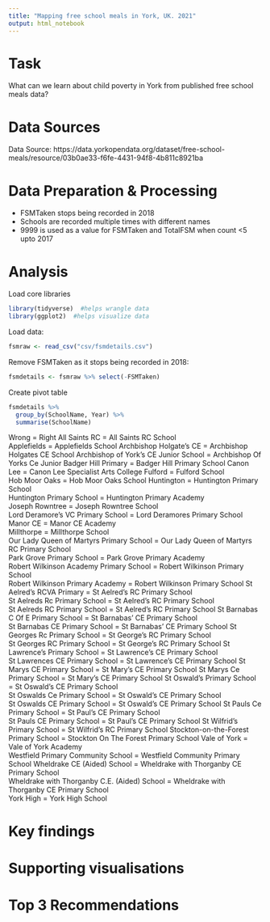 ```yaml
---
title: "Mapping free school meals in York, UK. 2021"
output: html_notebook
---
```




# Task

What can we learn about child poverty in York from published free school meals data?

# Data Sources

Data Source: https://data.yorkopendata.org/dataset/free-school-meals/resource/03b0ae33-f6fe-4431-94f8-4b811c8921ba

# Data Preparation & Processing

 * FSMTaken stops being recorded in 2018
 * Schools are recorded multiple times with different names
 * 9999 is used as a value for FSMTaken and TotalFSM when count <5 upto 2017

# Analysis

Load core libraries

```r
library(tidyverse)  #helps wrangle data
library(ggplot2)  #helps visualize data
```

Load data:

```r
fsmraw <- read_csv("csv/fsmdetails.csv")
```

Remove FSMTaken as it stops being recorded in 2018:

```r
fsmdetails <- fsmraw %>% select(-FSMTaken)
```

Create pivot table 

```r
fsmdetails %>%
  group_by(SchoolName, Year) %>%
  summarise(SchoolName)

```

Wrong = Right
All Saints RC = All Saints RC School	
Applefields = Applefields School
Archbishop Holgate's CE = Archbishop Holgates CE School	
Archbishop of York's CE Junior School = Archbishop Of Yorks Ce Junior
Badger Hill Primary = Badger Hill Primary School
Canon Lee	= Canon Lee Specialist Arts College
Fulford = Fulford School	
Hob Moor Oaks	= Hob Moor Oaks School
Huntington = Huntington Primary School	
Huntington Primary School	 = Huntington Primary Academy	
Joseph Rowntree	= Joseph Rowntree School	
Lord Deramore's VC Primary School	= Lord Deramores Primary School	
Manor CE = Manor CE Academy		
Millthorpe = Millthorpe School	
Our Lady Queen of Martyrs Primary School = Our Lady Queen of Martyrs RC Primary School		
Park Grove Primary School	= Park Grove Primary Academy	
Robert Wilkinson Academy Primary School	= Robert Wilkinson Primary School	
Robert Wilkinson Primary Academy = Robert Wilkinson Primary School
St Aelred's RCVA Primary = St Aelred's RC Primary School	
St Aelreds Rc Primary School = St Aelred's RC Primary School	
St Aelreds RC Primary School = St Aelred's RC Primary School
St Barnabas C Of E Primary School = St Barnabas' CE Primary School	
St Barnabas CE Primary School	= St Barnabas' CE Primary School
St Georges Rc Primary School = St George's RC Primary School	
St Georges RC Primary School = St George's RC Primary School
St Lawrence's Primary School = St Lawrence's CE Primary School	
St Lawrences CE Primary School = St Lawrence's CE Primary School
St Marys CE Primary School = St Mary's CE Primary School
St Marys Ce Primary School = St Mary's CE Primary School
St Oswald's Primary School = St Oswald's CE Primary School	
St Oswalds Ce Primary School = St Oswald's CE Primary School	
St Oswalds CE Primary School = St Oswald's CE Primary School
St Pauls Ce Primary School = St Paul's CE Primary School	
St Pauls CE Primary School = St Paul's CE Primary School
St Wilfrid's Primary School	= St Wilfrid's RC Primary School
Stockton-on-the-Forest Primary School	= Stockton On The Forest Primary School	
Vale of York = Vale of York Academy		
Westfield Primary Community School = Westfield Community Primary School
Wheldrake CE (Aided) School	= Wheldrake with Thorganby CE Primary School	
Wheldrake with Thorganby C.E. (Aided) School = Wheldrake with Thorganby CE Primary School	
York High	= York High School	

# Key findings

# Supporting visualisations

# Top 3 Recommendations
